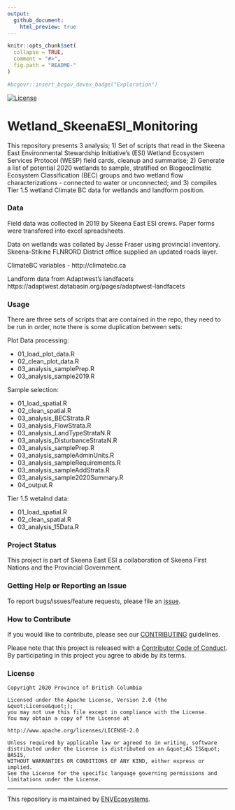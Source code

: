 ```yaml
---
output:
  github_document:
    html_preview: true
---
```


```r
knitr::opts_chunk$set(
  collapse = TRUE,
  comment = "#>",
  fig.path = "README-"
)
```
```r
#bcgovr::insert_bcgov_devex_badge("Exploration")
```
[![License](https://img.shields.io/badge/License-Apache%202.0-blue.svg)](https://opensource.org/licenses/Apache-2.0)

# Wetland_SkeenaESI_Monitoring
This repository presents 3 analysis; 1) Set of scripts that read in the Skeena East Environmental Stewardship Initiative's (ESI) Wetland Ecosystem Services Protocol (WESP) field cards, cleanup and summarise; 2) Generate a list of potential 2020 wetlands to sample, stratified on Biogeoclimatic Ecosystem Classification (BEC) groups and two
wetland flow characterizations - connected to water or unconnected; and 3) compiles Tier 1.5 wetland Climate BC data for wetlands and landform position.

### Data
Field data was collected in 2019 by Skeena East ESI crews. Paper forms were transfered into excel spreadsheets.

Data on wetlands was collated by Jesse Fraser using provincial inventory. Skeena-Stikine FLNRORD District office supplied an updated roads layer. 

ClimateBC variables - http://climatebc.ca

Landform data from Adaptwest's landfacets https://adaptwest.databasin.org/pages/adaptwest-landfacets


### Usage
There are three sets of scripts that are contained in the repo, they need to be run in order, note there is some duplication between sets:

Plot Data processing:

- 01_load_plot_data.R
- 02_clean_plot_data.R
- 03_analysis_samplePrep.R
- 03_analysis_sample2019.R

Sample selection:

- 01_load_spatial.R
- 02_clean_spatial.R 
- 03_analysis_BECStrata.R
- 03_analysis_FlowStrata.R
- 03_analysis_LandTypeStrataN.R
- 03_analysis_DisturbanceStrataN.R
- 03_analysis_samplePrep.R
- 03_analysis_sampleAdminUnits.R
- 03_analysis_sampleRequirements.R
- 03_analysis_sampleAddStrata.R
- 03_analysis_sample2020Summary.R
- 04_output.R

Tier 1.5 wetalnd data:

- 01_load_spatial.R
- 02_clean_spatial.R 
- 03_analysis_15Data.R

### Project Status
This project is part of Skeena East ESI a collaboration of Skeena First Nations and the Provincial Government.

### Getting Help or Reporting an Issue

To report bugs/issues/feature requests, please file an [issue](https://github.com/bcgov/Wetland_SkeenaESI_Monitoring/issues/).

### How to Contribute

If you would like to contribute, please see our [CONTRIBUTING](CONTRIBUTING.md) guidelines.

Please note that this project is released with a [Contributor Code of Conduct](CODE_OF_CONDUCT.md). By participating in this project you agree to abide by its terms.

### License

```
Copyright 2020 Province of British Columbia

Licensed under the Apache License, Version 2.0 (the &quot;License&quot;);
you may not use this file except in compliance with the License.
You may obtain a copy of the License at

http://www.apache.org/licenses/LICENSE-2.0

Unless required by applicable law or agreed to in writing, software distributed under the License is distributed on an &quot;AS IS&quot; BASIS,
WITHOUT WARRANTIES OR CONDITIONS OF ANY KIND, either express or implied.
See the License for the specific language governing permissions and limitations under the License.
```

---
This repository is maintained by [ENVEcosystems](https://github.com/orgs/bcgov/teams/envecosystems/members). 
